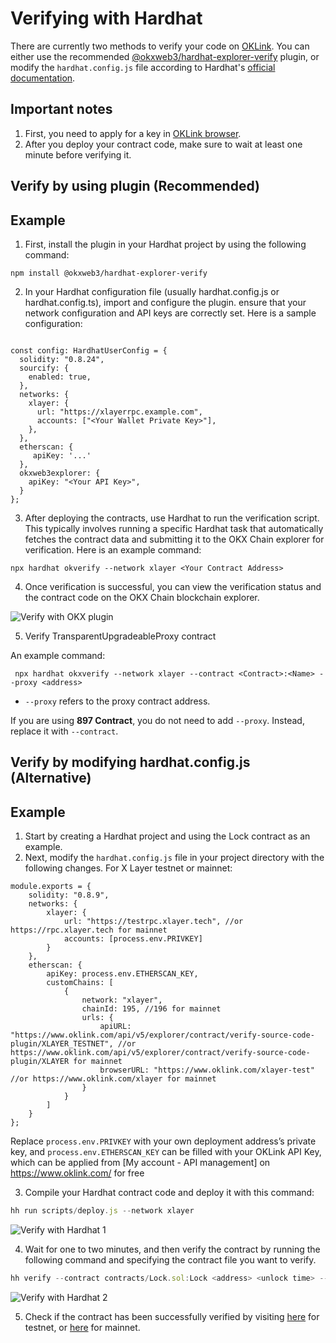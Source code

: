 # Verifying with Hardhat
There are currently two methods to verify your code on [OKLink](https://www.oklink.com/ "OKLink"). You can either use the recommended [@okxweb3/hardhat-explorer-verify](https://github.com/okx/hardhat-explorer-verify "hardhat plugin") plugin, or modify the `hardhat.config.js` file according to Hardhat's [official documentation](https://hardhat.org/hardhat-runner/docs/guides/verifying "documentation").

## Important notes
1. First, you need to apply for a key in [OKLink browser](https://www.oklink.com/docs/en/#quickstart-guide-getting-started "OKLink guide").
2. After you deploy your contract code, make sure to wait at least one minute before verifying it.

## Verify by using plugin (Recommended)

## Example
1. First, install the plugin in your Hardhat project by using the following command:

```npm install @okxweb3/hardhat-explorer-verify```

2. In your Hardhat configuration file (usually hardhat.config.js or hardhat.config.ts), import and configure the plugin. ensure that your network configuration and API keys are correctly set. Here is a sample configuration: 

``` import { HardhatUserConfig } from "hardhat/config";

const config: HardhatUserConfig = {
  solidity: "0.8.24",
  sourcify: {
    enabled: true,
  },
  networks: {
    xlayer: {
      url: "https://xlayerrpc.example.com",
      accounts: ["<Your Wallet Private Key>"],
    },
  },
  etherscan: {
     apiKey: '...'
  },
  okxweb3explorer: {
    apiKey: "<Your API Key>",
  }
};

```

3. After deploying the contracts, use Hardhat to run the verification script. This typically involves running a specific Hardhat task that automatically fetches the contract data and submitting it to the OKX Chain explorer for verification.
Here is an example command:

```npx hardhat okverify --network xlayer <Your Contract Address>```

4. Once verification is successful, you can view the verification status and the contract code on the OKX Chain blockchain explorer.

![Verify with OKX plugin](./img/verify-with-okxplugin.png)

5. Verify TransparentUpgradeableProxy contract

An example command:

``` npx hardhat okxverify --network xlayer --contract <Contract>:<Name> --proxy <address>```

- `--proxy` refers to the proxy contract address.

<Tip title="Note"> If you are using **897 Contract**, you do not need to add `--proxy`. Instead, replace it with `--contract`.</Tip>


## Verify by modifying hardhat.config.js (Alternative)

## Example
1. Start by creating a Hardhat project and using the Lock contract as an example. 
2. Next, modify the `hardhat.config.js` file in your project directory with the following changes.
For X Layer testnet or mainnet:
```solidity
module.exports = {
    solidity: "0.8.9",
    networks: {
        xlayer: {
            url: "https://testrpc.xlayer.tech", //or https://rpc.xlayer.tech for mainnet
            accounts: [process.env.PRIVKEY]
        }
    },
    etherscan: {
        apiKey: process.env.ETHERSCAN_KEY,
        customChains: [
            {
                network: "xlayer",
                chainId: 195, //196 for mainnet
                urls: {
                    apiURL: "https://www.oklink.com/api/v5/explorer/contract/verify-source-code-plugin/XLAYER_TESTNET", //or https://www.oklink.com/api/v5/explorer/contract/verify-source-code-plugin/XLAYER for mainnet
                    browserURL: "https://www.oklink.com/xlayer-test" //or https://www.oklink.com/xlayer for mainnet
                }
            }
        ]
    }
};
```
Replace `process.env.PRIVKEY` with your own deployment address’s private key, and `process.env.ETHERSCAN_KEY` can be filled with your OKLink API Key, which can be applied from [My account - API management] on https://www.oklink.com/ for free

3. Compile your Hardhat contract code and deploy it with this command:
```javascript
hh run scripts/deploy.js --network xlayer
```
![Verify with Hardhat 1](./img/verify-with-hardhat-1.png)

4. Wait for one to two minutes, and then verify the contract by running the following command and specifying the contract file you want to verify.
```javascript
hh verify --contract contracts/Lock.sol:Lock <address> <unlock time> --network xlayer
```
![Verify with Hardhat 2](./img/verified-hardhat-2.png)

5. Check if the contract has been successfully verified by visiting  [here](https://www.oklink.com/xlayer-test/address/0xa6Ae4dc27a7a9fa2D26BC7CeFBd41Db406553fC8#code/ "Testnet OKLink") for testnet, or [here](https://www.oklink.com/xlayer/address/0x21F2018Fe98f49C15Fab002f3D4cFBE9D6EeA88b#code "Mainnet OKLink") for mainnet.
